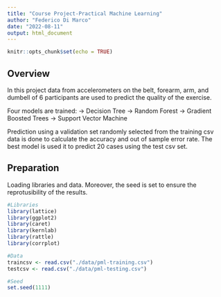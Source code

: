 ```yaml
---
title: "Course Project-Practical Machine Learning"
author: "Federico Di Marco"
date: "2022-08-11"
output: html_document
---
```


```r
knitr::opts_chunk$set(echo = TRUE)
```

## Overview
In this project data from accelerometers on the belt, forearm, arm, and dumbell of 6 participants are used to predict the quality of the exercise.

Four models are trained: 
-> Decision Tree 
-> Random Forest 
-> Gradient Boosted Trees 
-> Support Vector Machine 

Prediction using a validation set randomly selected from the training csv data is done to calculate the accuracy and out of sample error rate. The best model is used it to predict 20 cases using the test csv set.

## Preparation
Loading libraries and data. Moreover, the seed is set to ensure the reprotusibility of the results.
```r
#Libraries
library(lattice)
library(ggplot2)
library(caret)
library(kernlab)
library(rattle)
library(corrplot)

#Data
traincsv <- read.csv("./data/pml-training.csv")
testcsv <- read.csv("./data/pml-testing.csv")

#Seed
set.seed(1111)
```

